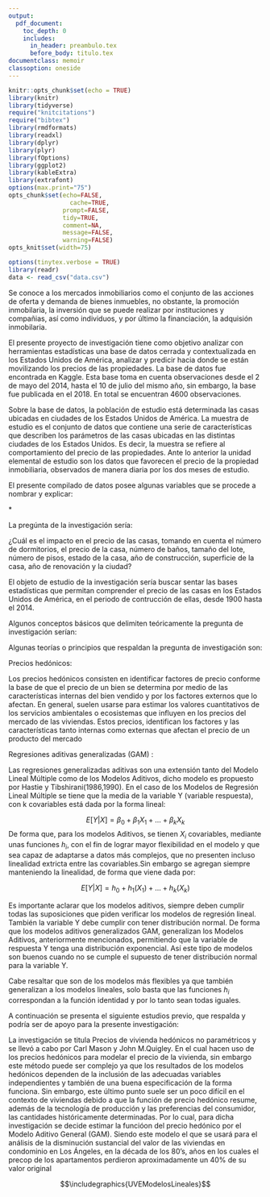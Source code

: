 ```yaml
---
output:
  pdf_document: 
    toc_depth: 0
    includes:
      in_header: preambulo.tex
      before_body: titulo.tex
documentclass: memoir
classoption: oneside
---
```


```r
knitr::opts_chunk$set(echo = TRUE)
library(knitr)
library(tidyverse)
require("knitcitations")
require("bibtex")
library(rmdformats)
library(readxl)
library(dplyr)
library(plyr)
library(fOptions)
library(ggplot2)
library(kableExtra)
library(extrafont)
options(max.print="75")
opts_chunk$set(echo=FALSE,
	             cache=TRUE,
               prompt=FALSE,
               tidy=TRUE,
               comment=NA,
               message=FALSE,
               warning=FALSE)
opts_knit$set(width=75)

options(tinytex.verbose = TRUE)
library(readr)
data <- read_csv("data.csv")
```

\fancyhead[LE,RO]{\slshape \rightmark}
\fancyhead[LO,RE]{\slshape \leftmark}
\lhead{CA-404 Modelos Lineales}
\rhead{\thepage}
\fancyfoot[C]{\thepage}

\tableofcontents*

\newpage
\chapter{Bitácora 1}

\section{Características de la Tabla de datos}

Se conoce a los mercados inmobiliarios como el conjunto de las acciones de oferta y demanda de bienes inmuebles, no obstante, la promoción inmobilaria, la inversión que se puede realizar por instituciones y compañias, así como individuos, y por último la financiación, la adquisión inmobilaria.

  El presente proyecto de investigación tiene como objetivo analizar con herramientas estadísticas
una base de datos cerrada y contextualizada en los Estados Unidos de América, analizar y predicir hacia donde se están movilizando los precios de las propiedades. La base de datos fue encontrada en Kaggle. Esta base toma en cuenta observaciones desde el 2 de mayo del 2014, hasta el 10 de julio del mismo año, sin embargo, la base fue publicada en el 2018. En total se encuentran 4600 observaciones.

  Sobre la base de datos, la población de estudio está determinada las casas ubicadas en ciudades de los Estados Unidos de América. La muestra de estudio es el conjunto de datos que contiene una serie de características que describen los parámetros de las casas ubicadas en las distintas ciudades de los Estados Unidos. Es decir, la muestra se refiere al comportamiento del precio de las propiedades. Ante lo anterior la unidad elemental de estudio son los datos que favorecen el precio de la propiedad inmobiliaria, observados de manera diaria por los dos meses de estudio.

  El presente compilado de datos posee algunas variables que se procede a nombrar y explicar:

\begin{itemize}
\item $date:$ La fecha en la cual se obtuvo los datos.
\item $price:$ El precio de la casa, expresado en dólares.
\item $bedrooms:$ Número de dormitorios.
\item $bathrooms:$ Número de baños
\item $sqft_living:$ Superficie habitable.
\item $sqft_lot:$ Tamaño del lote.
\item $floors:$ Número de pisos, entrepisos aceptables.
\item $waterfront:$ Vista al mar, característica dicotómica.
\item $view:$ Vista, en la escala del 0 al 4.
\item $condition:$ Condición de la casa. en la escala del 1 al 5.
\item $sqft_above:$ Superficie de la casa.
\item $sqft_basement:$ Superficie del sótano, en caso de que posean uno.
\item $yr_built:$ Año de construcción.
\item $yr_renovation:$ Año de renovación, en caso de que hubiese.
\item $street:$ Dirección 
\item $city:$ Ciudad 
\item $staetzip:$ Código postal.
\item $country:$ País.
\end{itemize}

*\textbf{Las características del área se expresan en pies cuadrados.}

  La pregúnta de la investigación sería:

 ¿Cuál es el impacto en el precio de las casas, tomando  en cuenta el número de dormitorios, el precio de la casa, número de baños, tamaño del lote, número de pisos, estado de la casa, año de construcción, superficie de la casa, año de renovación y la ciudad? 

\section{Base técnica UVE}    
  El objeto de estudio de la investigación sería buscar sentar las bases estadísticas que permitan comprender el precio de las casas
en los Estados Unidos de América, en el periodo de contrucción de ellas, desde 1900 hasta el 2014.

  Algunos conceptos básicos que delimiten teóricamente la pregunta de investigación serían:

\begin{itemize}
\item Casa: El término significa la construcción de una o pocas plantas que están destinadas a habitarlas familias, caso opuesto con respecto a los edificios de múltiples departamentos o pisos, según la definición de la \citep{RAE}.

\item Precio de vivienda: Según \citet{Bueno}
el precio de una vivienda, el cual no es solo tarifa, si no, que es parte de varios componentes de distintos rango, según el momento del mercado. 

\item Superficie construida: Según la revista \citet{AD}, se le llama de esa forma, a la suma total de los metros cuadrados que están dentrp del perímetro de la casa.

\item Estado físico de vivienda: Según el \citet{INEC}, se define estado físico de la vivienda al estado de los componentes de la casa, como paredes, techo y el piso.

\item Dimensión del terreno: Según \citet{Maria}, el tamaño estánda de este es de 60 y los 84 metros cuadrados de terreno.

\item Valoración de propiedad: Según la \citet{Consultoria} la valoración de bienes muebles o inmuebles es un proceso requerido en diversidad de ámbitos administrativos, empresariales, judiciales, etc.

\item Plusvalía: \citet{Max} lo define como la diferencia entre el valor de uso y el valor de cambio, que resulta en un beneficio para el capitalista y es el motor del capitalismo.

\item Depreciación: La depreciación es la pérdida de valor de un bien como consecuencia de su desgaste con el paso del tiempo. \citep{Roberto}
\end{itemize}

Algunas teorías o principios que respaldan la pregunta de investigación son:

Precios hedónicos: 

Los precios hedónicos consisten en identificar factores de precio conforme la base de que el precio de un bien se determina por medio de las características internas del bien vendido y por los factores externos que lo afectan. En general, suelen usarse para estimar los valores cuantitativos de los servicios ambientales o ecosistemas que influyen en los precios del mercado de las viviendas. Estos precios, identifican los factores y las características tanto internas como externas que afectan el precio de un producto del mercado \citep{hedonicos}


Regresiones aditivas generalizadas (GAM) :

Las regresiones generalizadas aditivas son una extensión tanto del Modelo Lineal Múltiple como de los Modelos Aditivos, dicho modelo es propuesto por Hastie y Tibshirani(1986,1990). En el caso de los Modelos de Regresión Lineal Múltiple se tiene que la media de la variable Y (variable respuesta), con k covariables está dada por la forma lineal: \citep{GAM}

$$E[Y|X]= \beta _0 + \beta _1 X_1 + ... + \beta _k X_k$$
De forma que, para los modelos Aditivos, se tienen $X_i$ covariables, mediante unas funciones $h_i$, con el fin de lograr mayor flexibilidad en el modelo y que sea capaz de adaptarse a datos más complejos, que no presenten incluso linealidad extricta entre las covariables.Sin embargo se agregan siempre manteniendo la linealidad, de forma que viene dada por: \citep{GAM}

$$E[Y|X] = h_0 + h_1(X_1) + ... + h_k (X_k)$$

Es importante aclarar que los modelos aditivos, siempre deben cumplir todas las suposiciones que piden verificar los modelos de regresión lineal. También la variable Y debe cumplir con tener distribución normal. De forma que los modelos aditivos generalizados GAM, generalizan los Modelos Aditivos, anteriormente mencionados, permitiendo que la variable de respuesta Y tenga una distribución exponencial. Así este tipo de modelos son buenos cuando no se cumple el supuesto de tener distribución normal para la variable Y.\citep{GAM}

Cabe resaltar que son de los modelos más flexibles ya que también generalizan a los modelos lineales, solo basta que las funciones $h_i$ correspondan a la función identidad y por lo tanto sean todas iguales. \citep{GAM}

A continuación se presenta el siguiente estudios previo, que respalda y podría ser de apoyo para la presente investigación:

La investigación se titula Precios de vivienda hedónicos no paramétricos y se llevó a cabo por Carl Mason y John M.Quigley. En el cual hacen uso de los precios hedónicos para modelar el precio de la vivienda, sin embargo este método puede ser complejo ya que los resultados de los modelos hedónicos dependen de la inclusión de las adecuadas variables independientes y también de una buena especificación de la forma funciona. Sin embargo, este último punto suele ser un poco difícil en el contexto de viviendas debido a que la función de precio hedónico resume, además de la tecnología de producción y las preferencias del consumidor, las cantidades históricamente determinadas. Por lo cual, para dicha investigación se decide estimar la funcióon del precio hedónico por el Modelo Aditivo General (GAM). Siendo este modelo el que se usará para el análisis de la disminución sustancial del valor de las viviendas en condominio en Los Ángeles, en la década de los 80's, años en los cuales el precop de los apartamentos perdieron aproximadamente un 40\% de su valor original \citep{revistahedonicos}


\textbf{Diagrama UVE }

\begin{center}
    Diagrama UVE
\end{center}

$$\includegraphics{UVEModelosLineales}$$
\begin{center}
    \textit{Fuente: Elaboración propia}

\end{center}



\printbibliography
